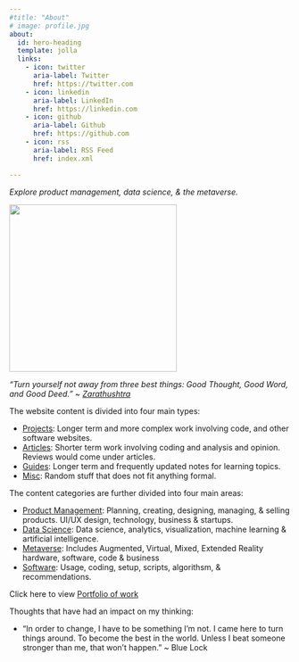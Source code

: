 ```yaml
---
#title: "About"
# image: profile.jpg
about:
  id: hero-heading
  template: jolla
  links:
    - icon: twitter
      aria-label: Twitter
      href: https://twitter.com
    - icon: linkedin
      aria-label: LinkedIn
      href: https://linkedin.com
    - icon: github
      aria-label: Github
      href: https://github.com
    - icon: rss
      aria-label: RSS Feed
      href: index.xml

---
```


*Explore product management, data science, & the metaverse.*

![](intro.jpg){fig-alt="Portrait of a young Indian scholar, Mughal miniature by Mir Sayyid Ali, c. 1550." width="300px" fig-align="center" }

<!--![](glider.svg){fig-alt="Portrait of a young Indian scholar, Mughal miniature by Mir Sayyid Ali, c. 1550." width="100px" fig-align="center" }-->

*“Turn yourself not away from three best things: Good Thought, Good Word, and Good Deed.” \~ [Zarathushtra](https://www.britannica.com/biography/Zarathustra)*

The website content is divided into four main types:

* [Projects](/#category=project): Longer term and more complex work involving code, and other software websites.
* [Articles](/#category=article): Shorter term work involving coding and analysis and opinion. Reviews would come under articles.
* [Guides](/#category=guide): Longer term and frequently updated notes for learning topics.
* [Misc](/#category=misc): Random stuff that does not fit anything formal.

The content categories are further divided into four main areas:

* [Product Management](/#category=product): Planning, creating, designing, managing, & selling products. UI/UX design, technology, business & startups.
* [Data Science](/#category=datascience): Data science, analytics, visualization, machine learning & artificial intelligence.
* [Metaverse](/#category=metaverse): Includes Augmented, Virtual, Mixed, Extended Reality hardware, software, code & business 
* [Software](/#category=software): Usage, coding, setup, scripts, algorithsm, & recommendations.  


Click here to view [Portfolio of work](index.qmd)

Thoughts that have had an impact on my thinking:

* "In order to change, I have to be something I'm not. I came here to turn things around. To become the best in the world. Unless I beat someone stronger than me, that won't happen." \~ Blue Lock


:::{#hero-heading}

:::

